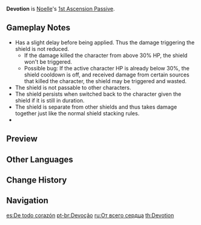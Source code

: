 {{Talent Infobox
|image         = Talent Devotion.png
|character     = Noelle
|type          = 1st Ascension Passive
|info          = When Noelle is in the party but not on the field, this ability triggers automatically when your active character's HP falls below 30%:<br />Creates a shield for your active character that lasts for 20s and absorbs DMG equal to 400% of Noelle's DEF.<br />The shield has a 150% DMG Absorption effectiveness against all Elemental and Physical DMG.<br />This effect can only occur once every 60s.
|scale_att1    = DEF
|utility1      = Shield
|utility2      = Effects End Character Fallen
}}
'''Devotion''' is [[Noelle]]'s [[1st Ascension Passive]].

==Gameplay Notes==
* Has a slight delay before being applied. Thus the damage triggering the shield is not reduced.
** If the damage killed the character from above 30% HP, the shield won't be triggered.
** Possible bug: If the active character HP is already below 30%, the shield cooldown is off, and received damage from certain sources that killed the character, the shield may be triggered and wasted. <!-- How to test this? Simple, kill a character by falling, revive with egg for 150 HP then try to take a hit from boar that deals more than 150 damage. The shield will be triggered but your character died first-->
* The shield is not passable to other characters.
* The shield persists when switched back to the character given the shield if it is still in duration.
* The shield is separate from other shields and thus takes damage together just like the normal shield stacking rules.
* {{TalentNote|character=Noelle|talent=Devotion|alive}}

==Preview==
{{Preview
|file=Devotion Preview
}}

==Other Languages==
{{Other Languages
|en      = Devotion
|zhs     = 全心全意
|zhs_rm  = Quánxīnquányì
|zht     = 全心全意
|zht_rm  = Quánxīnquányì
|zh_tl   = Whole-hearted Devotion
|ja      = 誠心誠意
|ja_rm   = Seishin Seii
|ja_tl   = Whole-hearted Devotion
|ko      = 전심전의
|ko_rm   = Jeonsimjeonui
|ko_tl   = Sincerity
|es      = De todo corazón
|es_tl   = Wholeheartedly
|fr      = Dévotion ultime
|fr_tl   = Ultimate Devotion
|ru      = От всего сердца
|ru_tl   = Wholeheartedly
|th      = Devotion
|vi      = Toàn Tâm Toàn Ý
|vi_tl   = Whole Heart and Mind
|de      = Ernsthaftigkeit
|de_tl   = Earnestness
|id      = Devotion
|pt      = Devoção
|pt_tl   = Devotion
}}

==Change History==
{{Change History|1.0}}
{{Clr}}

==Navigation==
{{Talent Navbox|Noelle}}

[[es:De todo corazón]]
[[pt-br:Devoção]]
[[ru:От всего сердца]]
[[th:Devotion]]